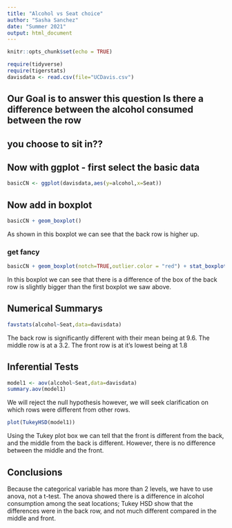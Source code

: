 ```yaml
---
title: "Alcohol vs Seat choice"
author: "Sasha Sanchez"
date: "Summer 2021"
output: html_document
---
```


```r
knitr::opts_chunk$set(echo = TRUE)
```

```r
require(tidyverse)
require(tigerstats)
davisdata <- read.csv(file="UCDavis.csv")
```
## Our Goal is to answer this question Is there a difference between the alcohol consumed between the row
## you choose to sit in??

## Now with ggplot - first select the basic data

```r
basicCN <- ggplot(davisdata,aes(y=alcohol,x=Seat))
```
## Now add in boxplot

```r
basicCN + geom_boxplot()
```


As shown in this boxplot we can see that the back row is higher up.    
  
### get fancy  

```r
basicCN + geom_boxplot(notch=TRUE,outlier.color = "red") + stat_boxplot(geom ='errorbar') + labs(title="Fancy notch boxplot \n with 2 lines")
```


In this boxplot we can see that there is a difference of the box of the back row is slightly bigger than the first boxplot we saw above. 


## Numerical Summarys 

```r
favstats(alcohol~Seat,data=davisdata)
```


The back row is significantly different with their mean being at 9.6. The middle row is at a 3.2. The front row is at it's lowest being at 1.8  

## Inferential Tests

```r
model1 <- aov(alcohol~Seat,data=davisdata)
summary.aov(model1)
```



We will reject the null hypothesis however, we will seek clarification on which rows were different from other rows. 


```r
plot(TukeyHSD(model1))
```


Using the Tukey plot box we can tell that the front is different from the back, and the middle from the back is different. However, there is no difference between the middle and the front. 

## Conclusions

Because the categorical variable has more than 2 levels, we have to use anova, not a t-test. The anova showed there is a difference in alcohol consumption among the seat locations; Tukey HSD show that the differences were in the back row, and not much different compared in the middle and front. 

